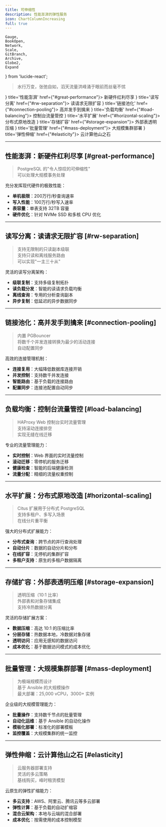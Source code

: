 ```yaml
---
title: 可伸缩性
description: 性能澎湃的弹性服务
icon: ChartColumnIncreasing
full: true
---
```


    Gauge,
    BookOpen,
    Network,
    Scale,
    GitBranch,
    Archive,
    Globe2,
    Expand
} from 'lucide-react';

> 水行万变，张弛自如，滔天流量洪峰涌于眼前而丝毫不怵

<Cards>
    <Card icon={<Gauge className="text-red-600"/>} title='性能澎湃' href={"#great-performance"}>
        新硬件红利尽享
    </Card>
    <Card icon={<BookOpen className="text-blue-600"/>} title='读写分离' href={"#rw-separation"}>
        读请求无限扩容
    </Card>
    <Card icon={<Network className="text-green-600"/>} title='链接池化' href={"#connection-pooling"}>
        高并发手到擒来
    </Card>
    <Card icon={<Scale className="text-purple-600"/>} title='负载均衡' href={"#load-balancing"}>
        控制台流量管控
    </Card>
    <Card icon={<GitBranch className="text-orange-600"/>} title='水平扩展' href={"#horizontal-scaling"}>
        分布式原地改造
    </Card>
    <Card icon={<Archive className="text-cyan-600"/>} title='存储扩容' href={"#storage-expansion"}>
        外部表透明压缩
    </Card>
    <Card icon={<Globe2 className="text-violet-600"/>} title='批量管理' href={"#mass-deployment"}>
        大规模集群部署
    </Card>
    <Card icon={<Expand className="text-amber-600"/>} title='弹性伸缩' href={"#elasticity"}>
        云计算他山之石
    </Card>
</Cards>

--------

## 性能澎湃：新硬件红利尽享 [#great-performance]

> PostgreSQL 的"令人惊叹的可伸缩性"\
> 可以处理大规模事务处理

充分发挥现代硬件的极致性能：

- **单机极限**：200万行/秒查询速率
- **写入性能**：100万行/秒写入速率  
- **表容量**：单表支持 32TB 容量
- **硬件优化**：针对 NVMe SSD 和多核 CPU 优化

--------

## 读写分离：读请求无限扩容 [#rw-separation]

> 支持无限制的只读副本级联\
> 支持只读和离线服务路由\
> 可以实现"一主三十从"

灵活的读写分离架构：

- **级联复制**：支持多级复制拓扑
- **读负载分发**：智能的读请求负载均衡
- **离线查询**：专用的分析查询副本
- **异步复制**：低延迟的异步数据同步

--------

## 链接池化：高并发手到擒来 [#connection-pooling]

> 内置 PGBouncer\
> 将数千个并发连接转换为最少的活动连接\
> 自动配置同步

高效的连接管理机制：

- **连接复用**：大幅降低数据库连接开销
- **并发控制**：支持数千并发连接
- **智能路由**：基于负载的连接路由
- **配置同步**：连接池配置自动同步

--------

## 负载均衡：控制台流量管控 [#load-balancing]

> HAProxy Web 控制台实时流量管理\
> 支持滚动连接排空\
> 实现无缝在线迁移

专业的流量管理能力：

- **实时控制**：Web 界面的实时流量控制
- **滚动迁移**：零停机的服务迁移
- **健康检查**：智能的后端健康检测
- **流量分配**：精细的流量权重控制

--------

## 水平扩展：分布式原地改造 [#horizontal-scaling]

> Citus 扩展用于分布式 PostgreSQL\
> 支持多租户、多写入场景\
> 在线分片重平衡

强大的分布式扩展能力：

- **分布式查询**：跨节点的并行查询处理
- **自动分片**：数据的自动分片和分布
- **在线扩容**：无停机的集群扩容
- **多租户支持**：原生的多租户数据隔离

--------

## 存储扩容：外部表透明压缩 [#storage-expansion]

> 透明压缩（10:1 比率）\
> 外部表和对象存储集成\
> 支持冷热数据分离

灵活的存储扩展方案：

- **数据压缩**：高达 10:1 的压缩比率
- **分层存储**：热数据本地，冷数据对象存储
- **透明访问**：应用无感知的数据访问
- **成本优化**：基于数据访问模式的成本优化

--------

## 批量管理：大规模集群部署 [#mass-deployment]

> 为极端规模而设计\
> 基于 Ansible 的大规模操作\
> 最大部署：25,000 vCPU，3000+ 实例

企业级的大规模管理能力：

- **批量操作**：支持数千节点的批量管理
- **自动化运维**：基于 Ansible 的自动化操作
- **模板化部署**：标准化的部署模板
- **监控覆盖**：大规模集群的统一监控

--------

## 弹性伸缩：云计算他山之石 [#elasticity]

> 云服务器部署支持\
> 灵活的多云策略\
> 基线购买，峰时租赁模型

云原生的弹性扩缩能力：

- **多云支持**：AWS、阿里云、腾讯云等多云部署
- **弹性计算**：基于负载的自动扩缩容
- **混合云架构**：本地与云端的混合部署
- **成本优化**：按需使用的成本控制模型